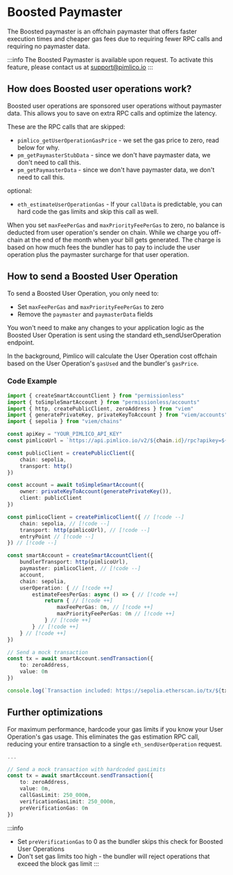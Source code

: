 # Boosted Paymaster

The Boosted paymaster is an offchain paymaster that offers faster execution times and cheaper gas fees due to requiring fewer RPC calls and requiring no paymaster data.

:::info
The Boosted Paymaster is available upon request. To activate this feature, please contact us at support@pimlico.io
:::

## How does Boosted user operations work?

Boosted user operations are sponsored user operations without paymaster data. This allows you to save on extra RPC calls and optimize the latency.

These are the RPC calls that are skipped:
- `pimlico_getUserOperationGasPrice` - we set the gas price to zero, read below for why.
- `pm_getPaymasterStubData` - since we don't have paymaster data, we don't need to call this.
- `pm_getPaymasterData` - since we don't have paymaster data, we don't need to call this.

optional:
- `eth_estimateUserOperationGas` - If your `callData` is predictable, you can hard code the gas limits and skip this call as well.

When you set `maxFeePerGas` and `maxPriorityFeePerGas` to zero, no balance is deducted from user operation's sender on chain. While we charge you off-chain at the end of the month when your bill gets generated. The charge is based on how much fees the bundler has to pay to include the user operation plus the paymaster surcharge for that user operation.

## How to send a Boosted User Operation

To send a Boosted User Operation, you only need to:
- Set `maxFeePerGas` and `maxPriorityFeePerGas` to zero
- Remove the `paymaster` and `paymasterData` fields

You won't need to make any changes to your application logic as the Boosted User Operation is sent using the standard eth_sendUserOperation endpoint.

In the background, Pimlico will calculate the User Operation cost offchain based on the User Operation's `gasUsed` and the bundler's `gasPrice`.

### Code Example

```ts
import { createSmartAccountClient } from "permissionless"
import { toSimpleSmartAccount } from "permissionless/accounts"
import { http, createPublicClient, zeroAddress } from "viem"
import { generatePrivateKey, privateKeyToAccount } from "viem/accounts"
import { sepolia } from "viem/chains"

const apiKey = "YOUR_PIMLICO_API_KEY"
const pimlicoUrl = `https://api.pimlico.io/v2/${chain.id}/rpc?apikey=${apiKey}`

const publicClient = createPublicClient({
    chain: sepolia,
    transport: http()
})

const account = await toSimpleSmartAccount({
    owner: privateKeyToAccount(generatePrivateKey()),
    client: publicClient
})

const pimlicoClient = createPimlicoClient({ // [!code --]
    chain: sepolia, // [!code --]
    transport: http(pimlicoUrl), // [!code --]
    entryPoint // [!code --]
}) // [!code --]

const smartAccount = createSmartAccountClient({
    bundlerTransport: http(pimlicoUrl),
    paymaster: pimlicoClient, // [!code --]
    account,
    chain: sepolia,
    userOperation: { // [!code ++]
        estimateFeesPerGas: async () => { // [!code ++]
            return { // [!code ++]
                maxFeePerGas: 0n, // [!code ++]
                maxPriorityFeePerGas: 0n // [!code ++]
            } // [!code ++]
        } // [!code ++]
    } // [!code ++]
})

// Send a mock transaction
const tx = await smartAccount.sendTransaction({
    to: zeroAddress,
    value: 0n
})

console.log(`Transaction included: https://sepolia.etherscan.io/tx/${tx}`)
```

## Further optimizations

For maximum performance, hardcode your gas limits if you know your User Operation's gas usage. This eliminates the gas estimation RPC call, reducing your entire transaction to a single `eth_sendUserOperation` request.

```ts
...

// Send a mock transaction with hardcoded gasLimits
const tx = await smartAccount.sendTransaction({
    to: zeroAddress,
    value: 0n,
    callGasLimit: 250_000n,
    verificationGasLimit: 250_000n,
    preVerificationGas: 0n
})
```

:::info
- Set `preVerificationGas` to 0 as the bundler skips this check for Boosted User Operations
- Don't set gas limits too high - the bundler will reject operations that exceed the block gas limit
:::

